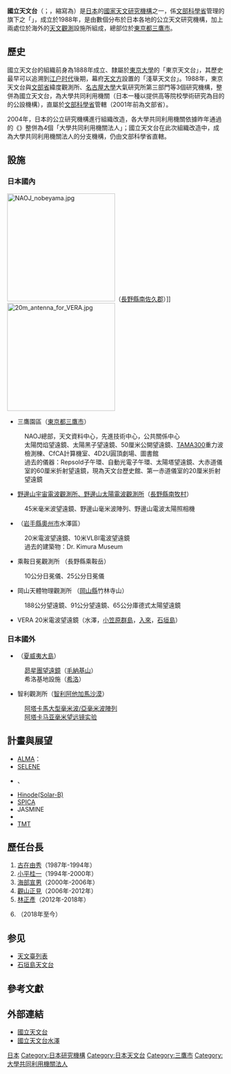 {{Infobox institute
| name = 国立天文台<br>National Astronomical Observatory of Japan（NAOJ）
| image = NAOJ mitaka.jpg
| caption = 国立天文台 三鷹園區（[[東京都|東京都]][[三鷹市|三鷹市]]）
| parent = {{link-ja|自然科學研究機構|自然科学研究機構}}<br>[[文部科学省|文部科学省]]管理之{{link-ja|大學共同利用機關法人|大学共同利用機関法人|大學共同利用機關}}
| head_label = 台長<!--組織トップの肩書が上の三つ以外の場合、ここにその肩書を記入-->
| head = {{lj|常田佐久}}<!--組織トップの肩書が上の三つ以外の場合、すぐ上で肩書を記入し、ここに人物の名前を記入-->
| established = 1988年<br>前身：東京天文台（1888年）
| budget = 154億日元（2008年度實際）<ref>{{lang|ja|[http://www.nins.jp/organization/budget.html 自然科学研究機構 予算] 2010-04-21 閲覧}}</ref><ref>{{lang|ja|[http://www.nins.jp/organization/budget2.html 自然科学研究機構 外部資金] 2010-04-21 閲覧}}</ref><br />* 運營公費金等 140億日元<br />* {{lj|科学研究費補助金||科研費等}}補助金 14億日元
| num_members = 常勤職員257人（2009年3月31日）<ref name="budget">{{lang|ja|[http://www.nao.ac.jp/A_Report/A_Report_2008_J/kikou.pdf 国立天文台年次報告〔和文〕(第21冊) 2008年度 Ⅲ.機構] 210-04-18 閲覧}}</ref><br />
*1人（台長）
*132人（研究教育職）
*34人（研究技師）
*90人（其他）
[[研究院|大学院]]生計58人（2009年3月31日）<ref name="budget" /><br />
*25人（[[綜合研究大學院大學|綜研大]]）
*31人（[[東京大学|東京大学]]）
*2人（[[東邦大学|東邦大学]]）
| country = {{JPN}}
| address = 參見[[#設施|#設施]]
| coor = {{coord|35|40|30.7|N|139|32|16.2|E}}<!--経緯度を記入-->
| location = <br>〒181-8588<br>[[東京都|東京都]][[三鷹市|三鷹市]]{{lj|大澤 (三鷹市)|大沢 (三鷹市)|大澤}}2-21-1
| website = https://www.nao.ac.jp/
}}

'''國立天文台'''（{{jpn|j=国立天文台|hg=こくりつてんもんだい|rm=Kokuritsu Tenmondai}}；{{lang-en|National Astronomical Observatory of Japan}}，縮寫為{{lang|en|NAOJ}}）是[[日本|日本]]的[[國家|國家]][[天文學|天文]][[研究中心|研究機構]]之一，係[[文部科學省|文部科學省]]管理的{{link-ja|自然科學研究機構|自然科学研究機構}}旗下之「{{link-ja|大學共同利用機關法人|大学共同利用機関法人|大學共同利用機關}}」，成立於1988年，是由數個分布於日本各地的公立天文研究機構，加上兩處位於海外的[[天文觀測|天文觀測]]設施所組成，總部位於[[東京都|東京都]][[三鷹市|三鷹市]]。

== 歷史 ==
國立天文台的組織前身為1888年成立、隸屬於[[東京大學|東京大學]]的「東京天文台」，其歷史最早可以追溯到[[江户时代|江户时代]]後期，幕府[[天文方|天文方]]設置的「淺草天文台」。1988年，東京天文台與[[文部省|文部省]]緯度觀測所、[[名古屋大學|名古屋大學]]大氣研究所第三部門等3個研究機構，整併為國立天文台，為大學共同利用機關（日本一種以提供高等院校學術研究為目的的公設機構），直屬於[[文部科學省|文部科學省]]管轄（2001年前為文部省）。

2004年，日本的公立研究機構進行組織改造，各大學共同利用機關依據昨年通過的《{{link-ja|國立大學法人法|国立大学法人法}}》整併為4個「大學共同利用機關法人」；國立天文台在此次組織改造中，成為大學共同利用機關法人{{link-ja|自然科學研究機構|自然科学研究機構}}的分支機構，仍由文部科學省直轄。

== 設施 ==
===日本國內===
{{Location map+|Japan|float=right|width=400|places=
{{Location map~|Japan|label={{lj|岡山天體物理觀測所|岡山天体物理観測所|岡山}}|lat_deg=34|lat_min=34|lat_sec=34|lon_deg=133|lon_min=35|lon_sec=39}}
{{Location map~|Japan|label={{lj|國立天文台三鷹園區|国立天文台三鷹キャンパス|三鷹}}|lat_deg=35|lat_min=40|lat_sec=31|lon_deg=139|lon_min=32|lon_sec=17|mark=Orange pog.svg|position=right}}
{{Location map~|Japan|label={{lj|乘鞍日冕觀測所|乗鞍コロナ観測所|乗鞍}}|lat_deg=36|lat_min=07|lat_sec=01|lon_deg=137|lon_min=33|lon_sec=09|mark=Orange pog.svg|position=left}}
{{Location map~|Japan|label=[[野邊山宇宙電波觀測所|野邊山]]|lat_deg=35|lat_min=56|lat_sec=28|lon_deg=138|lon_min=28|lon_sec=13|mark=Blue pog.svg|position=top}}
{{Location map~|Japan|label={{lj|水澤VLBI觀測所|水沢VLBI観測所|水澤}}|lat_deg=39|lat_min=08|lat_sec=06|lon_deg=141|lon_min=08|lon_sec=00|mark=Blue pog.svg}}
{{Location map~|Japan|label={{lj|水澤VLBI觀測所|水沢VLBI観測所|入来}}|lat_deg=31|lat_min=44|lat_sec=52|lon_deg=130|lon_min=26|lon_sec=24|mark=Blue pog.svg}}
{{Location map~|Japan|label={{lj|水澤VLBI觀測所|水沢VLBI観測所|小笠原}}|lat_deg=27|lat_min=05|lat_sec=31|lon_deg=142|lon_min=13|lon_sec=00|mark=Blue pog.svg}}
{{Location map~|Japan|label={{lj|水澤VLBI觀測所|水沢VLBI観測所|石垣島}}|lat_deg=24|lat_min=24|lat_sec=44|lon_deg=124|lon_min=10|lon_sec=16|mark=Blue pog.svg}}
{{Location map~|Japan|label={{lj|水澤VLBI觀測所|水沢VLBI観測所|茨城}}|lat_deg=36|lat_min=41|lat_sec=51|lon_deg=140|lon_min=41|lon_sec=32|mark=Blue pog.svg}}
{{Location map~|Japan|label={{lj|水澤VLBI觀測所|水沢VLBI観測所|山口}}|lat_deg=34|lat_min=12|lat_sec=58|lon_deg=131|lon_min=33|lon_sec=26|mark=Blue pog.svg}}
|caption=[[image:Red_pog.svg|8px]] 光学天文台 [[image:Orange_pog.svg|8px]] 太陽觀測所 [[image:Blue_pog.svg|8px]] 電波觀測所
}}
[[File:NAOJ_nobeyama.jpg|250px]]（[[長野縣|長野縣]][[南佐久郡|南佐久郡]]）]]
[[File:20m_antenna_for_VERA.jpg|250px]]

* 三鷹園區（[[東京都|東京都]][[三鷹市|三鷹市]]）
:NAOJ總部，天文資料中心，先進技術中心，公共關係中心
:太陽閃焰望遠鏡、太陽黑子望遠鏡、50厘米公開望遠鏡、[[TAMA300|TAMA300]]重力波檢測棟、CfCA計算機室、4D2U圓頂劇場、圖書館
:過去的儀器：Repsold子午環、自動光電子午環、太陽塔望遠鏡、大赤道儀室的60厘米折射望遠鏡，現為天文台歷史館、第一赤道儀室的20厘米折射望遠鏡

* [[野邊山宇宙電波觀測所|野邊山宇宙電波觀測所、野邊山太陽電波觀測所]]（[[長野縣|長野縣]][[南牧村_(長野縣)|南牧村]]）
:45米毫米波望遠鏡、野邊山毫米波陣列、野邊山電波太陽照相機

* {{link-ja|水澤VERA觀測所|水沢VLBI観測所}}（[[岩手縣|岩手縣]][[奧州市|奧州市]]水澤區）
:20米電波望遠鏡、10米VLBI電波望遠鏡
:過去的建築物：Dr. Kimura Museum

* 乘鞍日冕觀測所 （長野縣乘鞍岳）
:10公分日冕儀、25公分日冕儀

* 岡山天體物理觀測所 （[[岡山縣|岡山縣]]竹林寺山）
:188公分望遠鏡、91公分望遠鏡、65公分庫德式太陽望遠鏡

* VERA 20米電波望遠鏡（水澤，[[父島|小笠原群島]]，[[薩摩川内市|入來]]，[[石垣島|石垣島]]）

===日本國外===
* {{link-ja|國立天文台夏威夷觀測所|国立天文台ハワイ観測所|夏威夷觀測所}}（[[夏威夷|夏威夷]][[夏威夷島|大島]]）
:[[昴星團望遠鏡|昴星團望遠鏡]]（[[毛納基山天文台|毛納基山]]）
:希洛基地設施（[[希洛_(夏威夷州)|希洛]]）

* 智利觀測所（[[智利|智利]][[阿他加馬沙漠|阿他加馬沙漠]]）
:[[阿塔卡馬大型毫米波/亞毫米波陣列|阿塔卡馬大型毫米波/亞毫米波陣列]]
:[[阿塔卡马亚毫米望远镜实验|阿塔卡马亚毫米望远镜实验]]

== 計畫與展望 ==
*[[阿塔卡馬大型毫米波/亞毫米波陣列|ALMA]]：{{tsl|en|Atacama Submillimeter Telescope Experiment|阿塔卡馬次毫米望遠鏡實驗|ASTE}}
*[[月亮女神_(航天器)|SELENE]]
*{{le|HALCA||VSOP}}、{{le|ASTRO-G||VSOP-2}}
*[[日出卫星|Hinode(Solar-B)]]
*[[SPICA|SPICA]]
*JASMINE
*{{le|Hubble Origins Probe}}
*[[TMT|TMT]]

==歷任台長==
#[[古在由秀|古在由秀]]（1987年-1994年）
#[[小平桂一|小平桂一]]（1994年-2000年）
#[[海部宣男|海部宣男]]（2000年-2006年）
#[[觀山正見|觀山正見]]（2006年-2012年）
#[[林正彥|林正彥]]（2012年-2018年）
#{{lj|常田佐久}}（2018年至今）

==参见==
*[[天文臺列表|天文臺列表]]
*[[石垣島天文台|石垣島天文台]]

== 參考文獻 ==
{{reflist}}

==外部連結==
* [http://www.nao.ac.jp/ 國立天文台]{{Wayback|url=http://www.nao.ac.jp/ |date=20200828132030 }}{{ja}}{{en}}
* [http://www.miz.nao.ac.jp 國立天文台水澤] {{Wayback|url=http://www.miz.nao.ac.jp/ |date=20210206061541 }}{{ja}}{{en}}

{{Authority control}}
{{DEFAULTSORT:Kokuritsu Tenmondai}}
[[Category:国家天文台|日本]]
[[Category:日本研究機構|Category:日本研究機構]]
[[Category:日本天文台|Category:日本天文台]]
[[Category:三鷹市|Category:三鷹市]]
[[Category:大學共同利用機關法人|Category:大學共同利用機關法人]]